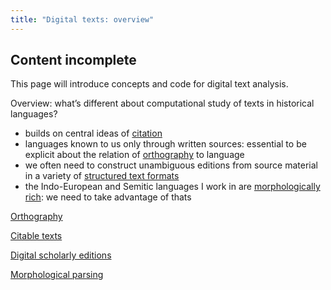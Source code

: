 ```yaml
---
title: "Digital texts: overview"
---
```



:::{.callout-caution}
## Content incomplete

This page will introduce concepts and code for digital text analysis.
:::


Overview: what's different about computational study of texts in historical languages?

- builds on central ideas of [citation](../cite/)
- languages known to us only through written sources: essential to be explicit about the relation of [orthography](./orthography/) to language
- we often need to construct unambiguous editions from source material in a variety of [structured text formats](./editions/)
- the Indo-European and Semitic languages I work in are [morphologically rich](./parsing/): we need to take advantage of thats



[Orthography](../digitexts/orthography/)

[Citable texts](../digitexts/editions/)

[Digital scholarly editions](../digitexts/physical/)

[Morphological parsing](../digitexts/parsing/)
